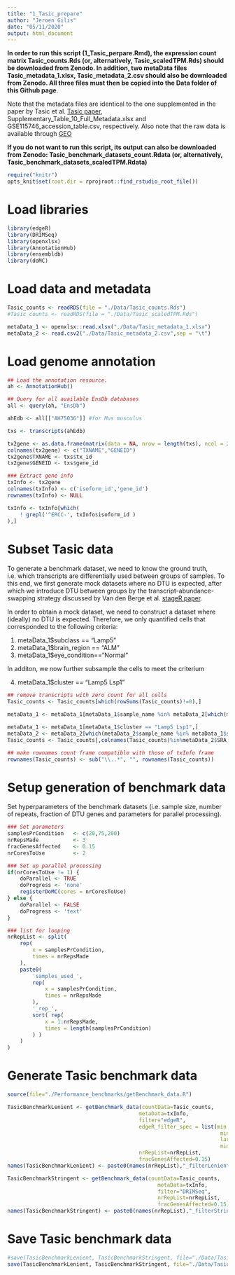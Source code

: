 ```yaml
---
title: "1_Tasic_prepare"
author: "Jeroen Gilis"
date: "05/11/2020"
output: html_document
---
```


**In order to run this script (1_Tasic_perpare.Rmd), the expression count matrix Tasic_counts.Rds (or, alternatively, Tasic_scaledTPM.Rds) should be downloaded from Zenodo. In addition, two metaData files Tasic_metadata_1.xlsx, Tasic_metadata_2.csv should also be downloaded from Zenodo. All three files must then be copied into the Data folder of this Github page**. 

Note that the metadata files are identical to the one supplemented in the paper by Tasic et al. [Tasic paper](https://doi.org/10.1038/s41586-018-0654-5), Supplementary_Table_10_Full_Metadata.xlsx and GSE115746_accession_table.csv, respectively. Also note that the raw data is available through [GEO](https://www.ncbi.nlm.nih.gov/geo/query/acc.cgi?acc=GSE115746)

**If you do not want to run this script, its output can also be downloaded from Zenodo: Tasic_benchmark_datasets_count.Rdata (or, alternatively, Tasic_benchmark_datasets_scaledTPM.Rdata) **

```r
require("knitr")
opts_knit$set(root.dir = rprojroot::find_rstudio_root_file())
```

# Load libraries

```r
library(edgeR)
library(DRIMSeq)
library(openxlsx)
library(AnnotationHub)
library(ensembldb)
library(doMC)
```

# Load data and metadata

```r
Tasic_counts <- readRDS(file = "./Data/Tasic_counts.Rds")
#Tasic_counts <- readRDS(file = "./Data/Tasic_scaledTPM.Rds")

metaData_1 <- openxlsx::read.xlsx("./Data/Tasic_metadata_1.xlsx")
metaData_2 <- read.csv2("./Data/Tasic_metadata_2.csv",sep = "\t")
```

# Load genome annotation

```r
## Load the annotation resource.
ah <- AnnotationHub()

## Query for all available EnsDb databases
all <- query(ah, "EnsDb")

ahEdb <- all[["AH75036"]] #for Mus musculus

txs <- transcripts(ahEdb)

tx2gene <- as.data.frame(matrix(data = NA, nrow = length(txs), ncol = 2))
colnames(tx2gene) <- c("TXNAME","GENEID")
tx2gene$TXNAME <- txs$tx_id
tx2gene$GENEID <- txs$gene_id

### Extract gene info
txInfo <- tx2gene
colnames(txInfo) <- c('isoform_id','gene_id')
rownames(txInfo) <- NULL

txInfo <- txInfo[which(
    ! grepl('^ERCC-', txInfo$isoform_id )
),]
```

# Subset Tasic data

To generate a benchmark dataset, we need to know the ground truth, i.e. which transcripts are differentially used between groups of samples. To this end, we first generate mock datasets where no DTU is expected, after which we introduce DTU between groups by the transcript-abundance-swapping strategy discussed by Van den Berge et al. [stageR paper](https://doi.org/10.1186/s13059-017-1277-0).

In order to obtain a mock dataset, we need to construct a dataset where (ideally) no DTU is expected. Therefore, we only quantified cells that corresponded to the following criteria:

1. metaData_1$subclass == "Lamp5"
2. metaData_1$brain_region == "ALM"
3. metaData_1$eye_condition=="Normal"

In additon, we now further subsample the cells to meet the criterium

4. metaData_1$cluster == "Lamp5 Lsp1"

```r
## remove transcripts with zero count for all cells
Tasic_counts <- Tasic_counts[which(rowSums(Tasic_counts)!=0),]

metaData_1 <- metaData_1[metaData_1$sample_name %in% metaData_2[which(metaData_2$SRA_Run %in% colnames(Tasic_counts)),"sample_name"],]

metaData_1 <- metaData_1[metaData_1$cluster == "Lamp5 Lsp1",]
metaData_2 <- metaData_2[which(metaData_2$sample_name %in% metaData_1$sample_name),]
Tasic_counts <- Tasic_counts[,colnames(Tasic_counts)%in%metaData_2$SRA_Run]

## make rownames count frame compatible with those of txInfo frame
rownames(Tasic_counts) <- sub("\\..*", "", rownames(Tasic_counts))
```

# Setup generation of benchmark data

Set hyperparameters of the benchmark datasets (i.e. sample size, number of repeats, fraction of DTU genes and parameters for parallel processing).

```r
### Set parameters
samplesPrCondition   <- c(20,75,200)
nrRepsMade           <- 3
fracGenesAffected    <- 0.15
nrCoresToUse         <- 2

### Set up parallel processing
if(nrCoresToUse != 1) {
    doParallel <- TRUE
    doProgress <- 'none'
    registerDoMC(cores = nrCoresToUse)
} else {
    doParallel <- FALSE
    doProgress <- 'text'
}

### list for looping
nrRepList <- split(
    rep(
        x = samplesPrCondition,
        times = nrRepsMade
    ),
    paste0(
        'samples_used_',
        rep(
            x = samplesPrCondition,
            times = nrRepsMade
        ),
        '_rep_',
        sort( rep(
            x = 1:nrRepsMade,
            times = length(samplesPrCondition)
        ) )
    )
)
```

# Generate Tasic benchmark data

```r
source(file="./Performance_benchmarks/getBenchmark_data.R")
```

```r
TasicBenchmarkLenient <- getBenchmark_data(countData=Tasic_counts, 
                                          metaData=txInfo,
                                          filter="edgeR",
                                          edgeR_filter_spec = list(min.count = 1, 
                                                                    min.total.count = 0, 
                                                                    large.n = 0, 
                                                                    min.prop = 0.5),
                                          nrRepList=nrRepList, 
                                          fracGenesAffected=0.15)
names(TasicBenchmarkLenient) <- paste0(names(nrRepList),"_filterLenient")

TasicBenchmarkStringent <- getBenchmark_data(countData=Tasic_counts,
                                                metaData=txInfo,
                                                filter="DRIMSeq", 
                                                nrRepList=nrRepList, 
                                                fracGenesAffected=0.15)
names(TasicBenchmarkStringent) <- paste0(names(nrRepList),"_filterStringent")
```

# Save Tasic benchmark data

```r
#save(TasicBenchmarkLenient, TasicBenchmarkStringent, file="./Data/Tasic_benchmark_datasets_count.Rdata")
save(TasicBenchmarkLenient, TasicBenchmarkStringent, file="./Data/Tasic_benchmark_datasets_scaledTPM.Rdata")
```


